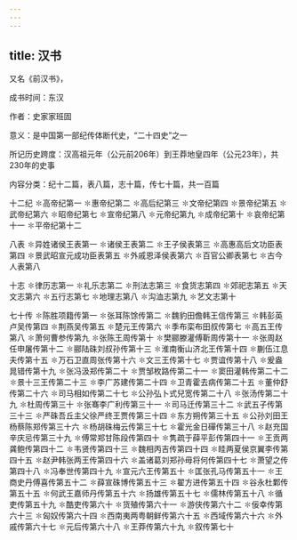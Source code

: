 ```yaml
---
---
---
```

title: 汉书
---

又名《前汉书》，

成书时间：东汉

作者：史家家班固

意义：是中国第一部纪传体断代史，“二十四史”之一

所记历史跨度：汉高祖元年（公元前206年）到王莽地皇四年（公元23年），共230年的史事

内容分类：纪十二篇，表八篇，志十篇，传七十篇，共一百篇

十二纪
✽高帝纪第一
✽惠帝纪第二
✽高后纪第三
✽文帝纪第四
✽景帝纪第五
✽武帝纪第六
✽昭帝纪第七
✽宣帝纪第八
✽元帝纪第九
✽成帝纪第十
✽哀帝纪第十一
✽平帝纪第十二

八表
✽异姓诸侯王表第一
✽诸侯王表第二
✽王子侯表第三
✽高惠高后文功臣表第四
✽景武昭宣元成功臣表第五
✽外戚恩泽侯表第六
✽百官公卿表第七
✽古今人表第八

十志
✽律历志第一
✽礼乐志第二
✽刑法志第三
✽食货志第四
✽郊祀志第五
✽天文志第六
✽五行志第七
✽地理志第八
✽沟洫志第九
✽艺文志第十

七十传
✽陈胜项籍传第一
✽张耳陈馀传第二
✽魏豹田儋韩王信传第三
✽韩彭英卢吴传第四
✽荆燕吴传第五
✽楚元王传第六
✽季布栾布田叔传第七
✽高五王传第八
✽萧何曹参传第九
✽张陈王周传第十
✽樊郦滕灌傅靳周传第十一
✽张周赵任申屠传第十二
✽郦陆硃刘叔孙传第十三
✽淮南衡山济北王传第十四
✽蒯伍江息夫传第十五
✽万石卫直周张传第十六
✽文三王传第十七
✽贾谊传第十八
✽爰盎晁错传第十九
✽张冯汲郑传第二十
✽贾邹枚路传第二十一
✽窦田灌韩传第二十二
✽景十三王传第二十三
✽李广苏建传第二十四
✽卫青霍去病传第二十五
✽董仲舒传第二十六
✽司马相如传第二十七
✽公孙弘卜式兒宽传第二十八
✽张汤传第二十九
✽杜周传第三十
✽张骞李广利传第三十一
✽司马迁传第三十二
✽武五子传第三十三
✽严硃吾丘主父徐严终王贾传第三十四
✽东方朔传第三十五
✽公孙刘田王杨蔡陈郑传第三十六
✽杨胡硃梅云传第三十七
✽霍光金日磾传第三十八
✽赵充国辛庆忌传第三十九
✽傅常郑甘陈段传第四十
✽隽疏于薛平彭传第四十一
✽王贡两龚鲍传第四十二
✽韦贤传第四十三
✽魏相丙吉传第四十四
✽眭两夏侯京翼李传第四十五
✽赵尹韩张两王传第四十六
✽盖诸葛刘郑孙毋将何传第四十七
✽萧望之传第四十八
✽冯奉世传第四十九
✽宣元六王传第五十
✽匡张孔马传第五十一
✽王商史丹傅喜传第五十二
✽薛宣硃博传第五十三
✽翟方进传第五十四
✽谷永杜鄴传第五十五
✽何武王嘉师丹传第五十六
✽扬雄传第五十七
✽儒林传第五十八
✽循吏传第五十九
✽酷吏传第六十
✽货殖传第六十一
✽游侠传第六十二
✽佞幸传第六十三
✽匈奴传第六十四
✽西南夷两粤朝鲜传第六十五
✽西域传第六十六
✽外戚传第六十七
✽元后传第六十八
✽王莽传第六十九
✽叙传第七十